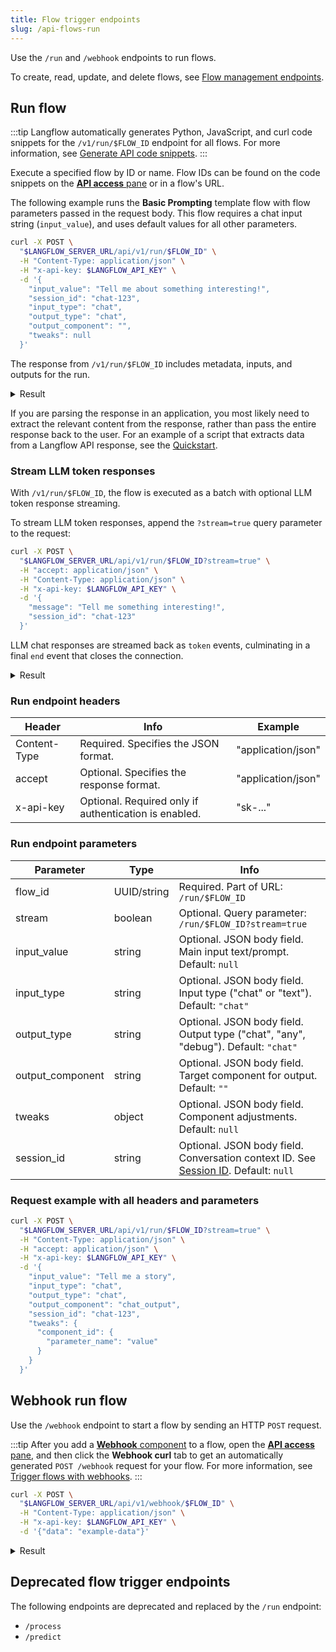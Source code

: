 ```yaml
---
title: Flow trigger endpoints
slug: /api-flows-run
---
```



Use the `/run` and `/webhook` endpoints to run flows.

To create, read, update, and delete flows, see [Flow management endpoints](/api-flows).

## Run flow

:::tip
Langflow automatically generates Python, JavaScript, and curl code snippets for the `/v1/run/$FLOW_ID` endpoint for all flows.
For more information, see [Generate API code snippets](/concepts-publish#generate-api-code-snippets).
:::

Execute a specified flow by ID or name.
Flow IDs can be found on the code snippets on the [**API access** pane](/concepts-publish#api-access) or in a flow's URL.

The following example runs the **Basic Prompting** template flow with flow parameters passed in the request body.
This flow requires a chat input string (`input_value`), and uses default values for all other parameters.

```bash
curl -X POST \
  "$LANGFLOW_SERVER_URL/api/v1/run/$FLOW_ID" \
  -H "Content-Type: application/json" \
  -H "x-api-key: $LANGFLOW_API_KEY" \
  -d '{
    "input_value": "Tell me about something interesting!",
    "session_id": "chat-123",
    "input_type": "chat",
    "output_type": "chat",
    "output_component": "",
    "tweaks": null
  }'
```

The response from `/v1/run/$FLOW_ID` includes metadata, inputs, and outputs for the run.

<details>
<summary>Result</summary>

The following example illustrates a response from a Basic Prompting flow:

```json
{
  "session_id": "chat-123",
  "outputs": [{
    "inputs": {
      "input_value": "Tell me about something interesting!"
    },
    "outputs": [{
      "results": {
        "message": {
          "text": "Sure! Have you ever heard of the phenomenon known as \"bioluminescence\"? It's a fascinating natural occurrence where living organisms produce and emit light. This ability is found in various species, including certain types of jellyfish, fireflies, and deep-sea creatures like anglerfish.\n\nBioluminescence occurs through a chemical reaction in which a light-emitting molecule called luciferin reacts with oxygen, catalyzed by an enzyme called luciferase. The result is a beautiful glow that can serve various purposes, such as attracting mates, deterring predators, or luring prey.\n\nOne of the most stunning displays of bioluminescence can be seen in the ocean, where certain plankton emit light when disturbed, creating a mesmerizing blue glow in the water. This phenomenon is often referred to as \"sea sparkle\" and can be seen in coastal areas around the world.\n\nBioluminescence not only captivates our imagination but also has practical applications in science and medicine, including the development of biosensors and imaging techniques. It's a remarkable example of nature's creativity and complexity!",
          "sender": "Machine",
          "sender_name": "AI",
          "session_id": "chat-123",
          "timestamp": "2025-03-03T17:17:37+00:00",
          "flow_id": "d2bbd92b-187e-4c84-b2d4-5df365704201",
          "properties": {
            "source": {
              "id": "OpenAIModel-d1wOZ",
              "display_name": "OpenAI",
              "source": "gpt-4o-mini"
            },
            "icon": "OpenAI"
          },
          "component_id": "ChatOutput-ylMzN"
        }
      }
    }]
  }]
}
```
</details>

If you are parsing the response in an application, you most likely need to extract the relevant content from the response, rather than pass the entire response back to the user.
For an example of a script that extracts data from a Langflow API response, see the [Quickstart](/get-started-quickstart).

### Stream LLM token responses

With `/v1/run/$FLOW_ID`, the flow is executed as a batch with optional LLM token response streaming.

To stream LLM token responses, append the `?stream=true` query parameter to the request:

```bash
curl -X POST \
  "$LANGFLOW_SERVER_URL/api/v1/run/$FLOW_ID?stream=true" \
  -H "accept: application/json" \
  -H "Content-Type: application/json" \
  -H "x-api-key: $LANGFLOW_API_KEY" \
  -d '{
    "message": "Tell me something interesting!",
    "session_id": "chat-123"
  }'
```

LLM chat responses are streamed back as `token` events, culminating in a final `end` event that closes the connection.

<details>
<summary>Result</summary>

The following example is truncated to illustrate a series of `token` events as well as the final `end` event that closes the LLM's token streaming response:

```text
{"event": "add_message", "data": {"timestamp": "2025-03-03T17:20:18", "sender": "User", "sender_name": "User", "session_id": "chat-123", "text": "Tell me about something interesting!", "files": [], "error": false, "edit": false, "properties": {"text_color": "", "background_color": "", "edited": false, "source": {"id": null, "display_name": null, "source": null}, "icon": "", "allow_markdown": false, "positive_feedback": null, "state": "complete", "targets": []}, "category": "message", "content_blocks": [], "id": "0103a21b-ebf7-4c02-9d72-017fb297f812", "flow_id": "d2bbd92b-187e-4c84-b2d4-5df365704201"}}

{"event": "add_message", "data": {"timestamp": "2025-03-03T17:20:18", "sender": "Machine", "sender_name": "AI", "session_id": "chat-123", "text": "", "files": [], "error": false, "edit": false, "properties": {"text_color": "", "background_color": "", "edited": false, "source": {"id": "OpenAIModel-d1wOZ", "display_name": "OpenAI", "source": "gpt-4o-mini"}, "icon": "OpenAI", "allow_markdown": false, "positive_feedback": null, "state": "complete", "targets": []}, "category": "message", "content_blocks": [], "id": "27b66789-e673-4c65-9e81-021752925161", "flow_id": "d2bbd92b-187e-4c84-b2d4-5df365704201"}}

{"event": "token", "data": {"chunk": " Have", "id": "27b66789-e673-4c65-9e81-021752925161", "timestamp": "2025-03-03 17:20:18 UTC"}}

{"event": "token", "data": {"chunk": " you", "id": "27b66789-e673-4c65-9e81-021752925161", "timestamp": "2025-03-03 17:20:18 UTC"}}

{"event": "token", "data": {"chunk": " ever", "id": "27b66789-e673-4c65-9e81-021752925161", "timestamp": "2025-03-03 17:20:18 UTC"}}

{"event": "token", "data": {"chunk": " heard", "id": "27b66789-e673-4c65-9e81-021752925161", "timestamp": "2025-03-03 17:20:18 UTC"}}

{"event": "token", "data": {"chunk": " of", "id": "27b66789-e673-4c65-9e81-021752925161", "timestamp": "2025-03-03 17:20:18 UTC"}}

{"event": "token", "data": {"chunk": " the", "id": "27b66789-e673-4c65-9e81-021752925161", "timestamp": "2025-03-03 17:20:18 UTC"}}

{"event": "token", "data": {"chunk": " phenomenon", "id": "27b66789-e673-4c65-9e81-021752925161", "timestamp": "2025-03-03 17:20:18 UTC"}}

{"event": "end", "data": {"result": {"session_id": "chat-123", "message": "Sure! Have you ever heard of the phenomenon known as \"bioluminescence\"?..."}}}
```

</details>

### Run endpoint headers

| Header | Info | Example |
|--------|------|---------|
| Content-Type | Required. Specifies the JSON format. | "application/json" |
| accept | Optional. Specifies the response format. | "application/json" |
| x-api-key | Optional. Required only if authentication is enabled. | "sk-..." |

### Run endpoint parameters

| Parameter | Type | Info |
|-----------|------|------|
| flow_id | UUID/string | Required. Part of URL: `/run/$FLOW_ID` |
| stream | boolean | Optional. Query parameter: `/run/$FLOW_ID?stream=true` |
| input_value | string | Optional. JSON body field. Main input text/prompt. Default: `null` |
| input_type | string | Optional. JSON body field. Input type ("chat" or "text"). Default: `"chat"` |
| output_type | string | Optional. JSON body field. Output type ("chat", "any", "debug"). Default: `"chat"` |
| output_component | string | Optional. JSON body field. Target component for output. Default: `""` |
| tweaks | object | Optional. JSON body field. Component adjustments. Default: `null` |
| session_id | string | Optional. JSON body field. Conversation context ID. See [Session ID](/session-id). Default: `null` |

### Request example with all headers and parameters

```bash
curl -X POST \
  "$LANGFLOW_SERVER_URL/api/v1/run/$FLOW_ID?stream=true" \
  -H "Content-Type: application/json" \
  -H "accept: application/json" \
  -H "x-api-key: $LANGFLOW_API_KEY" \
  -d '{
    "input_value": "Tell me a story",
    "input_type": "chat",
    "output_type": "chat",
    "output_component": "chat_output",
    "session_id": "chat-123",
    "tweaks": {
      "component_id": {
        "parameter_name": "value"
      }
    }
  }'
```

## Webhook run flow

Use the `/webhook` endpoint to start a flow by sending an HTTP `POST` request.

:::tip
After you add a [**Webhook** component](/components-data#webhook) to a flow, open the [**API access** pane](/concepts-publish), and then click the **Webhook curl** tab to get an automatically generated `POST /webhook` request for your flow.
For more information, see [Trigger flows with webhooks](/webhook).
:::

```bash
curl -X POST \
  "$LANGFLOW_SERVER_URL/api/v1/webhook/$FLOW_ID" \
  -H "Content-Type: application/json" \
  -H "x-api-key: $LANGFLOW_API_KEY" \
  -d '{"data": "example-data"}'
```

<details>
<summary>Result</summary>

```json
{
  "message": "Task started in the background",
  "status": "in progress"
}
```

</details>

## Deprecated flow trigger endpoints

The following endpoints are deprecated and replaced by the `/run` endpoint:

* `/process`
* `/predict`